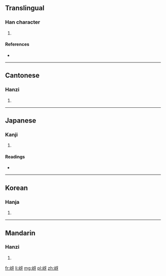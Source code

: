 ==Translingual==

===Han character===
{{Han char|rn=46|rad=山|as=04|sn=7|four=2174<sub>0</sub>|canj=山一女竹 (UMVH)|ids=⿰[[山]][[牙]]}}

# {{defn|Han|sort=山04}}

====References====
* {{Han ref|kx=0308.110|dkj=07921|dj=0607.300|hdz=10763.010|uh=5C88|ud=23688|bh=CAC2|bd=51906}}

----

==Cantonese==

===Hanzi===
{{yue-hanzi|jyut=[[haa1]], [[ngaa4]]|y=ha1, nga4}}

# {{defn|lang=yue|sort=山04}}

----

==Japanese==

===Kanji===
{{ja-kanji|grade=|rs=山04}}

# {{defn|lang=ja|sort=山04}}

====Readings====
* {{ja-readings|on=[[か]] (ka)|kun=[[こだま]] (kodama)}}

----

==Korean==

===Hanja===
{{ko-hanja|hangeul=하|rv=ha|mr=ha}}

# {{defn|lang=ko|sort=山04}}

----

==Mandarin==

===Hanzi===
{{cmn-hanzi|pin=[[yá]] ([[ya2]])|wg=ya<sup>2</sup>}}

# {{defn|lang=cmn|sort=山04}}

[[fr:岈]]
[[li:岈]]
[[mg:岈]]
[[pl:岈]]
[[zh:岈]]